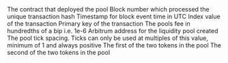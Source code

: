 <ParamField path="contract_address">
The contract that deployed the pool
</ParamField>
<ParamField path="evt_block_number">
Block number which processed the unique transaction hash
</ParamField>
<ParamField path="evt_block_time">
Timestamp for block event time in UTC
</ParamField>
<ParamField path="evt_index">
Index value of the transaction
</ParamField>
<ParamField path="evt_tx_hash">
Primary key of the transaction
</ParamField>
<ParamField path="fee">
The pools fee in hundredths of a bip i.e. 1e-6
</ParamField>
<ParamField path="pool">
Arbitrum address for the liquidity pool created
</ParamField>
<ParamField path="tickSpacing">
The pool tick spacing.  Ticks can only be used at multiples of this value, minimum of 1 and always positive
</ParamField>
<ParamField path="token0">
The first of the two tokens in the pool
</ParamField>
<ParamField path="token1">
The second of the two tokens in the pool
</ParamField>
